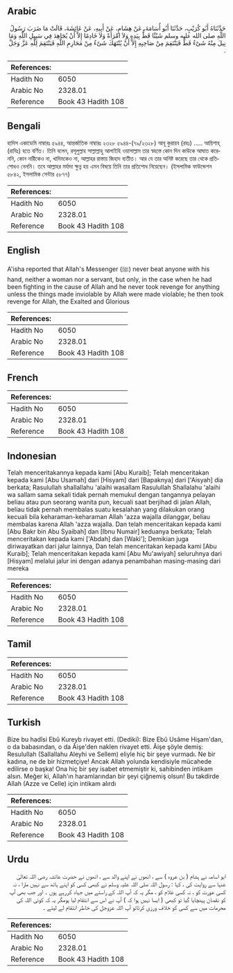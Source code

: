 ## Arabic


<div dir="rtl" lang="ar" style={{fontSize:'larger',backgroundColor:'#f8f9fa',padding:20}}>
حَدَّثَنَاهُ أَبُو كُرَيْبٍ، حَدَّثَنَا أَبُو أُسَامَةَ، عَنْ هِشَامٍ، عَنْ أَبِيهِ، عَنْ عَائِشَةَ، قَالَتْ مَا ضَرَبَ رَسُولُ اللَّهِ صلى الله عليه وسلم شَيْئًا قَطُّ بِيَدِهِ وَلاَ امْرَأَةً وَلاَ خَادِمًا إِلاَّ أَنْ يُجَاهِدَ فِي سَبِيلِ اللَّهِ وَمَا نِيلَ مِنْهُ شَىْءٌ قَطُّ فَيَنْتَقِمَ مِنْ صَاحِبِهِ إِلاَّ أَنْ يُنْتَهَكَ شَىْءٌ مِنْ مَحَارِمِ اللَّهِ فَيَنْتَقِمَ لِلَّهِ عَزَّ وَجَلَّ ‏.‏
</div>
<div style={{backgroundColor:'#f8f9fa',padding:20, marginBottom: 10}}><table> <thead> <tr> <th>References:</th> <th></th> </tr> </thead> <tbody><tr><td>Hadith No</td><td>6050</td></tr><tr><td>Arabic No</td><td>2328.01</td></tr><tr><td>Reference</td><td>Book 43 Hadith 108</td></tr></tbody></table></div>

## Bengali


<div dir="ltr" lang="bn" style={{fontSize:'larger',backgroundColor:'#f8f9fa',padding:20}}>
হাদিস একাডেমি নাম্বারঃ ৫৯৪৪, আন্তর্জাতিক নাম্বারঃ ২৩২৮ ৫৯৪৪-(৭৯/২৩২৮) আবূ কুরায়ব (রহঃ) ..... আয়িশাহ্ (রাযিঃ) হতে বর্ণিত। তিনি বলেন, রসূলুল্লাহ সাল্লাল্লাহু আলাইহি ওয়াসাল্লাম তার স্বহস্তে কোন দিন কাউকে আঘাত করেননি, কোন নারীকেও না, খাদিমকেও না, আল্লাহর রাস্তায় জিহাদ ব্যতীত। আর যে তার অনিষ্ট করেছে তার থেকে প্রতিশোধও নেননি। তবে আল্লাহর মর্যাদা ক্ষুন্ন হয় এমন বিষয়ে তিনি তার প্রতিশোধ নিয়েছেন। (ইসলামিক ফাউন্ডেশন ৫৮৪২, ইসলামিক সেন্টার ৫৮৭৭)
</div>
<div style={{backgroundColor:'#f8f9fa',padding:20, marginBottom: 10}}><table> <thead> <tr> <th>References:</th> <th></th> </tr> </thead> <tbody><tr><td>Hadith No</td><td>6050</td></tr><tr><td>Arabic No</td><td>2328.01</td></tr><tr><td>Reference</td><td>Book 43 Hadith 108</td></tr></tbody></table></div>

## English


<div dir="ltr" lang="en" style={{fontSize:'larger',backgroundColor:'#f8f9fa',padding:20}}>
A'isha reported that Allah's Messenger (ﷺ) never beat anyone with his hand, neither a woman nor a servant, but only, in the case when he had been fighting in the cause of Allah and he never took revenge for anything unless the things made inviolable by Allah were made violable; he then took revenge for Allah, the Exalted and Glorious
</div>
<div style={{backgroundColor:'#f8f9fa',padding:20, marginBottom: 10}}><table> <thead> <tr> <th>References:</th> <th></th> </tr> </thead> <tbody><tr><td>Hadith No</td><td>6050</td></tr><tr><td>Arabic No</td><td>2328.01</td></tr><tr><td>Reference</td><td>Book 43 Hadith 108</td></tr></tbody></table></div>

## French


<div dir="ltr" lang="fr" style={{fontSize:'larger',backgroundColor:'#f8f9fa',padding:20}}>

</div>
<div style={{backgroundColor:'#f8f9fa',padding:20, marginBottom: 10}}><table> <thead> <tr> <th>References:</th> <th></th> </tr> </thead> <tbody><tr><td>Hadith No</td><td>6050</td></tr><tr><td>Arabic No</td><td>2328.01</td></tr><tr><td>Reference</td><td>Book 43 Hadith 108</td></tr></tbody></table></div>

## Indonesian


<div dir="ltr" lang="id" style={{fontSize:'larger',backgroundColor:'#f8f9fa',padding:20}}>
Telah menceritakannya kepada kami [Abu Kuraib]; Telah menceritakan kepada kami [Abu Usamah] dari [Hisyam] dari [Bapaknya] dari ['Aisyah] dia berkata; Rasulullah shallallahu 'alaihi wasallam Rasulullah Shallalahu 'alaihi wa sallam sama sekali tidak pernah memukul dengan tangannya pelayan beliau atau pun seorang wanita pun, kecuali saat berjihad di jalan Allah, beliau tidak pernah membalas suatu kesalahan yang dilakukan orang kecuali bila keharaman-keharaman Allah 'azza wajalla dilanggar, beliau membalas karena Allah 'azza wajalla. Dan telah menceritakan kepada kami [Abu Bakr bin Abu Syaibah] dan [Ibnu Numair] keduanya berkata; Telah menceritakan kepada kami ['Abdah] dan [Waki']; Demikian juga diriwayatkan dari jalur lainnya, Dan telah menceritakan kepada kami [Abu Kuraib]; Telah menceritakan kepada kami [Abu Mu'awiyah] seluruhnya dari [Hisyam] melalui jalur ini dengan adanya penambahan masing-masing dari mereka
</div>
<div style={{backgroundColor:'#f8f9fa',padding:20, marginBottom: 10}}><table> <thead> <tr> <th>References:</th> <th></th> </tr> </thead> <tbody><tr><td>Hadith No</td><td>6050</td></tr><tr><td>Arabic No</td><td>2328.01</td></tr><tr><td>Reference</td><td>Book 43 Hadith 108</td></tr></tbody></table></div>

## Tamil


<div dir="ltr" lang="ta" style={{fontSize:'larger',backgroundColor:'#f8f9fa',padding:20}}>

</div>
<div style={{backgroundColor:'#f8f9fa',padding:20, marginBottom: 10}}><table> <thead> <tr> <th>References:</th> <th></th> </tr> </thead> <tbody><tr><td>Hadith No</td><td>6050</td></tr><tr><td>Arabic No</td><td>2328.01</td></tr><tr><td>Reference</td><td>Book 43 Hadith 108</td></tr></tbody></table></div>

## Turkish


<div dir="ltr" lang="tr" style={{fontSize:'larger',backgroundColor:'#f8f9fa',padding:20}}>
Bize bu hadîsi Ebû Kureyb rivayet etti. (Dediki): Bize Ebû Usâme Hişam'dan, o da babasından, o da Âişe'den naklen rivayet etti. Âişe şöyle demiş: Resulullah (Sallallahu Aleyhi ve Sellem) eliyle hiç bir şeye vurmadı. Ne bir kadına, ne de bir hizmetçiye! Ancak Allah yolunda kendisiyle mücahede edilirse o başka! Ona hiç bir şey isabet etmemiştir ki, sahibinden intikam alsın. Meğer ki, Allah'ın haramlarından bir şeyi çiğnemiş olsun! Bu takdirde Allah (Azze ve Celle) için intikam alırdı
</div>
<div style={{backgroundColor:'#f8f9fa',padding:20, marginBottom: 10}}><table> <thead> <tr> <th>References:</th> <th></th> </tr> </thead> <tbody><tr><td>Hadith No</td><td>6050</td></tr><tr><td>Arabic No</td><td>2328.01</td></tr><tr><td>Reference</td><td>Book 43 Hadith 108</td></tr></tbody></table></div>

## Urdu


<div dir="rtl" lang="ur" style={{fontSize:'larger',backgroundColor:'#f8f9fa',padding:20}}>
ابو اسامہ نے ہشام ( بن عروہ ) سے ، انھوں نے اپنے والد سے ، انھوں نے حضرت عائشہ رضی اللہ تعالیٰ عنہا سے روایت کی ، کہا : رسول اللہ صلی اللہ علیہ وسلم نے کبھی کسی کو اپنے ہاتھ سے نہیں مارا ، نہ کسی عورت کو ، نہ کسی غلام کو ، مگر یہ کہ آپ اللہ کے راستے میں جہاد کررہے ہوں ۔ اور جب بھی آپ کو نقصان پہنچایا گیا تو کبھی ( ایسا نہیں ہوا کہ ) آپ نے اس سے انتقام لیا ہومگر یہ کہ کوئی اللہ کی محرمات میں سے کسی کو خلاف ورزی کرتاتو آپ اللہ عزوجل کی خاطر انتقام لے لیتے ۔
</div>
<div style={{backgroundColor:'#f8f9fa',padding:20, marginBottom: 10}}><table> <thead> <tr> <th>References:</th> <th></th> </tr> </thead> <tbody><tr><td>Hadith No</td><td>6050</td></tr><tr><td>Arabic No</td><td>2328.01</td></tr><tr><td>Reference</td><td>Book 43 Hadith 108</td></tr></tbody></table></div>